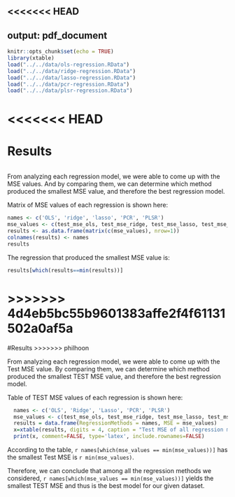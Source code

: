 <<<<<<< HEAD
---
output: pdf_document
---
```r
knitr::opts_chunk$set(echo = TRUE)
library(xtable)
load("../../data/ols-regression.RData")
load("../../data/ridge-regression.RData")
load("../../data/lasso-regression.RData")
load("../../data/pcr-regression.RData")
load("../../data/plsr-regression.RData")
```

<<<<<<< HEAD
=======
# Results
```r

```

From analyzing each regression model, we were able to come up with the MSE values.  And by comparing them, we can determine which method produced the smallest MSE value, and therefore the best regression model.


Matrix of MSE values of each regression is shown here:
```r
names <- c('OLS', 'ridge', 'lasso', 'PCR', 'PLSR')
mse_values <- c(test_mse_ols, test_mse_ridge, test_mse_lasso, test_mse_pcr, test_mse_plsr)
results <- as.data.frame(matrix(c(mse_values), nrow=1))
colnames(results) <- names
results
```

The regression that produced the smallest MSE value is:
```r
results[which(results==min(results))]
```
>>>>>>> 4d4eb5bc55b9601383affe2f4f61131502a0af5a
=======
#Results
>>>>>>> philhoon

  From analyzing each regression model, we were able to come up with the Test MSE value. By comparing them, we can determine which method produced the smallest TEST MSE value, and therefore the best regression model.

  Table of TEST MSE values of each regression is shown here:

```r
  names <- c('OLS', 'Ridge', 'Lasso', 'PCR', 'PLSR')
  mse_values <- c(test_mse_ols, test_mse_ridge, test_mse_lasso, test_mse_pcr, test_mse_plsr)
  results = data.frame(RegressionMethods = names, MSE = mse_values)
  x=xtable(results, digits = 4, caption = "Test MSE of all regression methods")
  print(x, comment=FALSE, type='latex', include.rownames=FALSE)

```

  According to the table, `r names[which(mse_values == min(mse_values))]` has the smallest Test MSE is `r min(mse_values)`. 
  
  Therefore, we can conclude that among all the regression methods we considered, `r names[which(mse_values == min(mse_values))]` yields the smallest TEST MSE and thus is the best model for our given dataset.
  
  
  
```r
  
```
